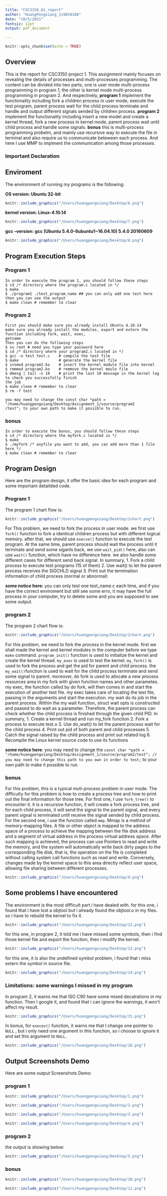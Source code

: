 ```yaml
---
title: "CSC3150_A1_report"
author: "HuangPengxiang_119010108"
date: "10/5/2021"
fontsiz: 12pt
output: pdf_document

---
```



```r
knitr::opts_chunk$set(echo = TRUE)
```

\tableofcontents
\newpage

## Overview

This is the report for CSC3150 project 1. This assignment mainly focuses on revealing the details of processes and multi-processes programming. The content can be divided into two parts, one is user mode multi-process programming in program 1, the other is kernel mode multi-process programming in program 2. And respectively, **program 1** implement the functionality including fork a children process in user mode, execute the test program, parent process wait for the child process terminate and handle and output different signals sended by children process. **program 2** implement the functionality including insert a new model and create a kernel thread, fork a new process in kernel mode, parent process wait until child process and handle some signals. **bonus** this is multi-process programming probelm, and mainly use recursive way to execute the file in terminal and also require us to communicate beteween each process. And here I use MMP to implment the communication among those processes.

### Important Declaration

\textcolor{red} {For Program 2, the path for test in my program is "/opt/test". }

## Enviroment

The environment of running my programs is the following:

  **OS version: Ubuntu 32-bit**
```r
knitr::include_graphics("/Users/huangpengxiang/Desktop/6.png")
```

  **kernel version: Linux-4.10.14**
```r
knitr::include_graphics("/Users/huangpengxiang/Desktop/7.png")
```
  
  **gcc --version: gcc (Ubuntu 5.4.0-6ubuntu1~16.04.10) 5.4.0 20160609**
```r
knitr::include_graphics("/Users/huangpengxiang/Desktop/8.png")
```
 
## Program Execution Steps

### Program 1

```{}
In order to execute the program 1, you should follow these steps
$ cd /* directory where the program.c located in */
$ make
$ ./program1 ./test_program_name ## you can only add one test here
then you can see the output
$ make clean # remember to clear
```

### Program 2

```{}
First you should make sure you already install Ubuntu 4.10.14
make sure you already install the modules, export and extern the function including fork, wait, exec,
getname
Then you can do the following steps
$ su root # need you type your password here
$ cd /* directory where your program2.c located in */
$ gcc -o test test.c    # compile the test file 
$ make                  # generate the kernel file 
$ insmod program2.ko    # insert the kernel module file into kernel 
$ rmmmod program2.ko    # remmove the kernel moule file
$ dmesg | tail -n 10    # print the last 10 message in the kernel log to check you successfully finish 
the job
$ make clean # remember to clear
$ rm -f test

you may need to change the const char *path = "/home/huangpengxiang/Desktop/Assignment_1/source/program2
/test"; to your own path to make it possible to run.
```

### bonus

```{}
In order to execute the bonus, you should follow these steps
$ cd /* directory where the myfork.c located in */
$ make
$ ./myfork /* anyfile you want to add, you can add more than 1 file here */
$ make clean # remember to clear
```

## Program Design

Here are the program design, it offer the basic idea for each program and some important detailded code. 

### Program 1

The program 1 chart flow is:

```r
knitr::include_graphics("/Users/huangpengxiang/Desktop/1chart.png")
```

For This problem, we need to fork the process in user mode. we first use ```fork()``` function to fork a identical children process but with different logical memory. after that, we should use ```execve()``` function to execute the test program. At the same time, parent process should wait the process until it terminate and send some siganls back, we use ```wait_pid()``` here, also can use ```wait()``` function, which have no difference here. we also handle some different cases for different send back signal. In summary,  1. Fork a child process to execute test programs (15 of them) 2. Use wait() to let the parent process receives the SIGCHLD signal 3. Print out the termination information of child process (normal or abnormal)

**some notice here:** you can only test one test_name.c each time, and if you have the correct enviroment but still see some erro, it may have the full process in your computer, try to delete some and you are supposed to see some output.

### program 2

The program 2 chart flow is:

```r
knitr::include_graphics("/Users/huangpengxiang/Desktop/2chart.png")
```

For this problem, we need to fork the process in the kernel mode. first we shall made the kernel and kernel modules in the computer before we type ``` make ``` command. ```program_init()``` function is used to initialize the kernel and create the kernel thread. ```my_exec``` is used to test the kernel. ```my_fork()``` is used to fork the process and get the pid for parent and child process. the ```my_wait()```function is used to wait for the child process terminate and send some signal to parent. moreover, do fork is used to allocate a new process resources area in my fork with given function names and other parametes. my exec, the function called by do fork, will then comes in and start the execution of another test file. my exec takes care of locating the test file, passing in the arguments and start the execution. my wait do its job in the parent process. Within the my wait function, struct wait opts is constructed and paased to do wait as a parameter. Therefore, the parent process can check whether the child process is finished through the given child PID.
In summary, 1. Create a kernel thread and run my_fork function 2. Fork a process to execute test.o 3. Use do_wait() to let the parent process wait for the child process 4. Print out pid of both parent and child processes 5. Catch the signal raised by the child process and print out related log 6. Recompile the Linux kernel source code to use its functions


**some notice here**: you may need to change the ```const char *path = "/home/huangpengxiang/Desktop/Assignment_1/source/program2/test"; // you may need to change this path to you own in order to test;``` to your own path to make it possible to run.

### bonus

For this problem, this is a typical muti-process problem in user mode. The difficulty for this problem is how to create a process tree and how to print out the final information for those tree. For first one, I use ```fork_tree()``` to encounter it. it is a recursive function, it will create a fork process tree, and for each child process, it will send the signal to the parent signal, and every parent signal is terminated until receive the signal sended by child process. For the second one, i use the function called ``` mmp ```. Mmap is a method of memory-mapping files. A file or other object is mapped to the address space of a process to achieve the mapping between the file disk address and a segment of virtual address in the process virtual address space. After such mapping is achieved, the process can use Pointers to read and write the memory, and the system will automatically write back dirty pages to the corresponding file disk, that is, the operation on the file is completed without calling system call functions such as read and write. Conversely, changes made by the kernel space to this area directly reflect user space, allowing file sharing between different processes. 

```r
knitr::include_graphics("/Users/huangpengxiang/Desktop/9.png")
```

## Some problems I have encountered

The environment is the most difficult part i have dealed with.
for this one, i found that i have lost a objtool but i already found the objtool.o in my files. so i have to rebuild the kernel to fix it.

```r
knitr::include_graphics("/Users/huangpengxiang/Desktop/12.png")
```

for this one, in program 2, it told me i have missed some symbols, then i find those kernel file and export the function, then i modify the kernel.

```r
knitr::include_graphics("/Users/huangpengxiang/Desktop/13.png")
```

for this one, it is also the undefined symbol problem, i found that i miss extern the symbol in source file.

```r
knitr::include_graphics("/Users/huangpengxiang/Desktop/14.png")
```

### Limitations: some warnings I missed in my program

In program 2, it warns me that ISO C90 have some mixed decalrations in my function. Then I google it, and found that i can ignore the warnings, it won't affect my result.

```r
knitr::include_graphics("/Users/huangpengxiang/Desktop/15.png")
```

In bonus, for ``` execev() ``` function, it warns me that I change one pointer to ``` NULL ``` , but i only need one argument in this function, so i choose to ignore it and set this argument to ``` NULL ```.

```r
knitr::include_graphics("/Users/huangpengxiang/Desktop/16.png")
```

## Output Screenshots Demo

Here are some output Screenshots Demo:

### program 1
```r
knitr::include_graphics("/Users/huangpengxiang/Desktop/1.png")
```

```r
knitr::include_graphics("/Users/huangpengxiang/Desktop/2.png")
```

```r
knitr::include_graphics("/Users/huangpengxiang/Desktop/3.png")
```

```r
knitr::include_graphics("/Users/huangpengxiang/Desktop/4.png")
```



### program 2


the output is showing below:

```r
knitr::include_graphics("/Users/huangpengxiang/Desktop/5.png")
```

### bonus

```r
knitr::include_graphics("/Users/huangpengxiang/Desktop/10.png")
```

```r
knitr::include_graphics("/Users/huangpengxiang/Desktop/11.png")
```
